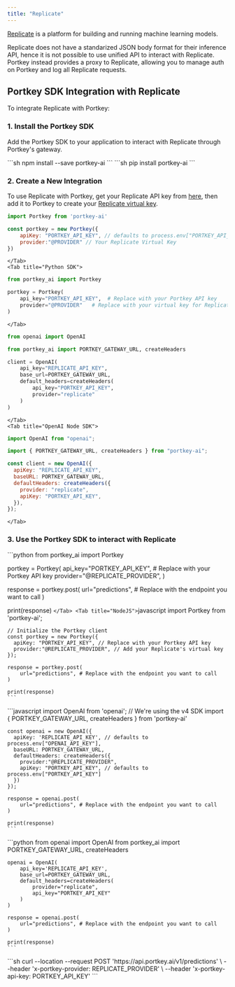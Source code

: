 ```yaml
---
title: "Replicate"
---
```


[Replicate](https://replicate.com/) is a platform for building and running machine learning models.

Replicate does not have a standarized JSON body format for their inference API, hence it is not possible to use unified API to interact with Replicate.
Portkey instead provides a proxy to Replicate, allowing you to manage auth on Portkey and log all Replicate requests.

## Portkey SDK Integration with Replicate

To integrate Replicate with Portkey:

### 1\. Install the Portkey SDK

Add the Portkey SDK to your application to interact with Replicate through Portkey's gateway.

<Tabs>
    <Tab title="NodeJS">
        ```sh
        npm install --save portkey-ai
        ```
    </Tab>
    <Tab title="Python">
        ```sh
        pip install portkey-ai
        ```
    </Tab>
</Tabs>

### 2\. Create a New Integration

To use Replicate with Portkey, get your Replicate API key from [here](https://replicate.com/account/api-tokens), then add it to Portkey to create your [Replicate virtual key](/product/ai-gateway/virtual-keys#using-virtual-keys).

<Tabs>
    <Tab title="NodeJS SDK">

```js
import Portkey from 'portkey-ai'

const portkey = new Portkey({
    apiKey: "PORTKEY_API_KEY", // defaults to process.env["PORTKEY_API_KEY"]
    provider:"@PROVIDER" // Your Replicate Virtual Key
})
```

    </Tab>
    <Tab title="Python SDK">

```python
from portkey_ai import Portkey

portkey = Portkey(
    api_key="PORTKEY_API_KEY",  # Replace with your Portkey API key
    provider="@PROVIDER"   # Replace with your virtual key for Replicate
)
```
    </Tab>
  <Tab title="OpenAI Python SDK">

```python
from openai import OpenAI

from portkey_ai import PORTKEY_GATEWAY_URL, createHeaders

client = OpenAI(
    api_key="REPLICATE_API_KEY",
    base_url=PORTKEY_GATEWAY_URL,
    default_headers=createHeaders(
        api_key="PORTKEY_API_KEY",
        provider="replicate"
    )
)
```

    </Tab>
    <Tab title="OpenAI Node SDK">

```js
import OpenAI from "openai";

import { PORTKEY_GATEWAY_URL, createHeaders } from "portkey-ai";

const client = new OpenAI({
  apiKey: "REPLICATE_API_KEY",
  baseURL: PORTKEY_GATEWAY_URL,
  defaultHeaders: createHeaders({
    provider: "replicate",
    apiKey: "PORTKEY_API_KEY",
  }),
});
```
    </Tab>
  </Tabs>

### 3\. Use the Portkey SDK to interact with Replicate

<Tabs>
  <Tab title="Python">
    ```python
from portkey_ai import Portkey

portkey = Portkey(
        api_key="PORTKEY_API_KEY",  # Replace with your Portkey API key
        provider="@REPLICATE_PROVIDER",
)

response = portkey.post(
        url="predictions", # Replace with the endpoint you want to call
)

print(response)
    ```
  </Tab>
  <Tab title="NodeJS">
    ```javascript
    import Portkey from 'portkey-ai';

    // Initialize the Portkey client
    const portkey = new Portkey({
      apiKey: "PORTKEY_API_KEY", // Replace with your Portkey API key
      provider:"@REPLICATE_PROVIDER", // Add your Replicate's virtual key
    });

    response = portkey.post(
        url="predictions", # Replace with the endpoint you want to call
    )

    print(response)
    ```
  </Tab>
  <Tab title="OpenAI NodeJS">
    ```javascript
    import OpenAI from 'openai'; // We're using the v4 SDK
    import { PORTKEY_GATEWAY_URL, createHeaders } from 'portkey-ai'

    const openai = new OpenAI({
      apiKey: 'REPLICATE_API_KEY', // defaults to process.env["OPENAI_API_KEY"],
      baseURL: PORTKEY_GATEWAY_URL,
      defaultHeaders: createHeaders({
        provider:"@REPLICATE_PROVIDER",
        apiKey: "PORTKEY_API_KEY", // defaults to process.env["PORTKEY_API_KEY"]
      })
    });

    response = openai.post(
        url="predictions", # Replace with the endpoint you want to call
    )

    print(response)
    ```
  </Tab>
  <Tab title="OpenAI Python">
    ```python
    from openai import OpenAI
    from portkey_ai import PORTKEY_GATEWAY_URL, createHeaders

    openai = OpenAI(
        api_key='REPLICATE_API_KEY',
        base_url=PORTKEY_GATEWAY_URL,
        default_headers=createHeaders(
            provider="replicate",
            api_key="PORTKEY_API_KEY"
        )
    )

    response = openai.post(
        url="predictions", # Replace with the endpoint you want to call
    )

    print(response)
    ```
  </Tab>
  <Tab title="cURL">
    ```sh
curl --location --request POST 'https://api.portkey.ai/v1/predictions' \
--header 'x-portkey-provider: REPLICATE_PROVIDER' \
--header 'x-portkey-api-key: PORTKEY_API_KEY'
    ```
  </Tab>
</Tabs>

